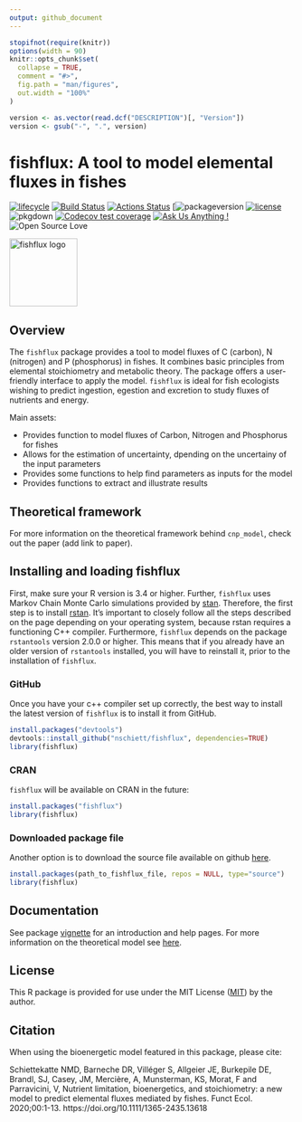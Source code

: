 ```yaml
---
output: github_document
---
```


<!-- README.md is generated from README.Rmd. Please edit that file -->

```r
stopifnot(require(knitr))
options(width = 90)
knitr::opts_chunk$set(
  collapse = TRUE,
  comment = "#>",
  fig.path = "man/figures",
  out.width = "100%"
)
```

```r
version <- as.vector(read.dcf("DESCRIPTION")[, "Version"])
version <- gsub("-", ".", version)
```

fishflux: A tool to model elemental fluxes in fishes
====================================================

[![lifecycle](https://img.shields.io/badge/lifecycle-stable-green.svg)](https://www.tidyverse.org/lifecycle/#stable)
[![Build Status](http://badges.herokuapp.com/travis/nschiett/fishflux?branch=master&label=build&style=plastic&logo=travisci)](https://travis-ci.org/nschiett/fishflux)
[![Actions Status](https://github.com/nschiett/fishflux/workflows/R-CMD-check/badge.svg)](https://github.com/nschiett/fishflux/actions)
[![packageversion](https://img.shields.io/badge/Package%20version-`r version`-blue.svg)
[![license](https://img.shields.io/badge/license-MIT + file LICENSE-lightgrey.svg)](https://choosealicense.com/)
![pkgdown](https://github.com/nschiett/fishflux/workflows/pkgdown/badge.svg)
[![Codecov test
coverage](https://codecov.io/gh/nschiett/fishflux/branch/master/graph/badge.svg)](https://codecov.io/gh/nschiett/fishflux?branch=maste)
[![Ask Us Anything
\!](https://img.shields.io/badge/Ask%20us-anything-1abc9c.svg)](https://github.com/nschiett/fishflux/issues/new)
![Open Source
Love](https://badges.frapsoft.com/os/v2/open-source.svg?v=103)


<img src="man/figures/fishflux.png" width = 120 alt="fishflux logo"/>

Overview
--------

The `fishflux` package provides a tool to model fluxes of C (carbon), N (nitrogen) and P (phosphorus) in fishes. It combines basic principles from elemental stoichiometry and metabolic theory. The package offers a user-friendly interface to apply the model. `fishflux` is ideal for fish ecologists wishing to predict ingestion, egestion and excretion to study fluxes of nutrients and energy. 

Main assets:
  
- Provides function to model fluxes of Carbon, Nitrogen and Phosphorus for fishes
- Allows for the estimation of uncertainty, dpending on the uncertainy of the input parameters
- Provides some functions to help find parameters as inputs for the model
- Provides functions to extract and illustrate results



Theoretical framework
---------------------

For more information on the theoretical framework behind `cnp_model`,
check out the paper (add link to paper).

Installing and loading fishflux
-------------------------------
First, make sure your R version is 3.4 or higher. Further, `fishflux` uses Markov Chain Monte Carlo simulations provided by
[stan](https://github.com/stan-dev/rstan/wiki/RStan-Getting-Started).
Therefore, the first step is to install
[rstan](https://github.com/stan-dev/rstan/wiki/RStan-Getting-Started). It's important to closely follow all the steps described on the page depending on your operating system, because rstan requires a functioning C++ compiler. Furthermore, `fishflux` depends on the package `rstantools` version 2.0.0 or higher. This means that if you already have an older version of `rstantools` installed, you will have to reinstall it, prior to the installation of `fishflux`.

### GitHub

Once you have your c++ compiler set up correctly, the best way to install the latest version of `fishflux` is to install it from GitHub.

``` r
install.packages("devtools")
devtools::install_github("nschiett/fishflux", dependencies=TRUE)
library(fishflux)
```

### CRAN

`fishflux` will be available on CRAN in the future:

``` r
install.packages("fishflux")
library(fishflux)
```

### Downloaded package file

Another option is to download the source file available on github
[here](https://github.com/nschiett/fishflux).

``` r
install.packages(path_to_fishflux_file, repos = NULL, type="source")
library(fishflux)
```

Documentation
-------------

See package [vignette](https://nschiett.github.io/fishflux/articles/intro_to_fishflux.html) for an introduction and help pages. For more information on the theoretical model see [here](https://doi.org/10.1111/1365-2435.13618).

License
--------

This R package is provided for use under the MIT License ([MIT](http://opensource.org/licenses/MIT)) by the author.


Citation
--------

When using the bioenergetic model featured in this package, please cite:

Schiettekatte NMD, Barneche DR, Villéger S, Allgeier JE, Burkepile DE, Brandl, SJ, Casey, JM, Mercière, A, Munsterman, KS, Morat, F and Parravicini, V, Nutrient limitation, bioenergetics, and stoichiometry: a new model to predict elemental fluxes mediated by fishes. Funct Ecol. 2020;00:1-13. https://doi.org/10.1111/1365-2435.13618

